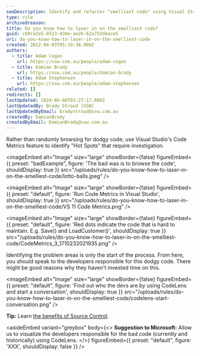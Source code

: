 ```yaml
---
seoDescription: Identify and refactor "smelliest code" using Visual Studio's Code Metrics to pinpoint hotspots, then collaborate with responsible developers.
type: rule
archivedreason:
title: Do you know how to laser in on the smelliest code?
guid: c69ca2e5-0323-430e-ae26-62a753d4ace5
uri: do-you-know-how-to-laser-in-on-the-smelliest-code
created: 2012-04-03T05:19:38.000Z
authors:
  - title: Adam Cogan
    url: https://ssw.com.au/people/adam-cogan
  - title: Damian Brady
    url: https://ssw.com.au/people/damian-brady
  - title: Adam Stephensen
    url: https://ssw.com.au/people/adam-stephensen
related: []
redirects: []
lastUpdated: 2024-06-08T03:27:17.000Z
lastUpdatedBy: Brady Stroud [SSW]
lastUpdatedByEmail: bradystroud@ssw.com.au
createdBy: DamianBrady
createdByEmail: DamianBrady@ssw.com.au
---
```


Rather than randomly browsing for dodgy code, use Visual Studio's Code Metrics feature to identify "Hot Spots" that require investigation.

<imageEmbed
  alt="Image"
  size="large"
  showBorder={false}
  figureEmbed={{
    preset: "badExample",
    figure: 'The bad was is to browse the code',
    shouldDisplay: true
  }}
  src="/uploads/rules/do-you-know-how-to-laser-in-on-the-smelliest-code/lotto-balls.jpeg"
/>

<imageEmbed
  alt="Image"
  size="large"
  showBorder={false}
  figureEmbed={{
    preset: "default",
    figure: 'Run Code Metrics in Visual Studio',
    shouldDisplay: true
  }}
  src="/uploads/rules/do-you-know-how-to-laser-in-on-the-smelliest-code/VS 11 Code Metrics.png"
/>


<imageEmbed
  alt="Image"
  size="large"
  showBorder={false}
  figureEmbed={{
    preset: "default",
    figure: 'Red dots indicate the code that is hard to maintain. E.g. Save() and LoadCustomer()',
    shouldDisplay: true
  }}
  src="/uploads/rules/do-you-know-how-to-laser-in-on-the-smelliest-code/CodeMetrics_3_1710232021935.png"
/>

Identifying the problem areas is only the start of the process. From here, you should speak to the developers responsible for this dodgy code. There might be good reasons why they haven't invested time on this.


<imageEmbed
  alt="Image"
  size="large"
  showBorder={false}
  figureEmbed={{
    preset: "default",
    figure: 'Find out who the devs are by using CodeLens and start a conversation',
    shouldDisplay: true
  }}
  src="/uploads/rules/do-you-know-how-to-laser-in-on-the-smelliest-code/codelens-start-conversation.png"
/>

**Tip:** Learn [the benefits of Source Control](/do-you-know-the-benefits-of-using-source-control).

<asideEmbed
  variant="greybox"
  body={<>
    **Suggestion to Microsoft:** Allow us to visualize the developers responsible for the bad code (currently and historically) using CodeLens.
  </>}
  figureEmbed={{
    preset: "default",
    figure: 'XXX',
    shouldDisplay: false
  }}
/>
